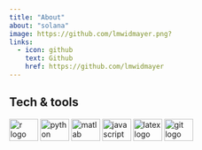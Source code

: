 ```yaml
---
title: "About"
about: "solana"
image: https://github.com/lmwidmayer.png?
links:
  - icon: github
    text: Github
    href: https://github.com/lmwidmayer
---
```




## Tech &amp; tools

<div align="center">
  <img src="https://cdn.jsdelivr.net/gh/devicons/devicon/icons/r/r-original.svg" height="40" width="52" alt="r logo" title="R"/>
  <img src="https://cdn.jsdelivr.net/gh/devicons/devicon/icons/python/python-original.svg" height="40" width="52" alt="python logo" title="Python"/>
  <img src="https://cdn.jsdelivr.net/gh/devicons/devicon/icons/matlab/matlab-original.svg" height="40" width="52" alt="matlab logo" title="Matlab"/>
  <img src="https://cdn.jsdelivr.net/gh/devicons/devicon/icons/javascript/javascript-original.svg" height="40" width="52" alt="javascript logo" title="Javascript"/>
  <img src="https://cdn.jsdelivr.net/gh/devicons/devicon/icons/latex/latex-original.svg" height="40" width="52" alt="latex logo" title="LaTeX"/>
  <img src="https://cdn.jsdelivr.net/gh/devicons/devicon/icons/git/git-original.svg" height="40" width="52" alt="git logo" title="Git"/>
</div>


